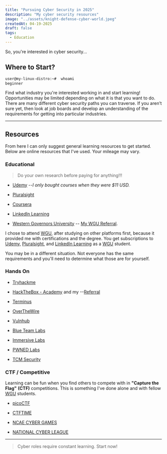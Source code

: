 ---
title: "Pursuing Cyber Security in 2025"
description: "My cyber security resources"
image: "../assets/knight-defense-cyber-world.jpeg"
createdAt: 04-19-2025
draft: false
tags:
  - Education
---

So, you're interested in cyber security...

## Where to Start?

```bash
user@my-linux-distro:~#  whoami
beginner 
```

Find what industry you're interested working in and start learning! 
Opportunities may be limited depending on what it is that you want to do. 
There are many different cyber security paths you can traverse. 
If you aren’t sure yet, then look at job boards and develop an understanding of the requirements for getting into particular industries.

---

## Resources

From here I can only suggest general learning resources to get started. 
Below are online resources that I've used. 
Your mileage may vary.

### Educational

> Do your own research before paying for anything!!!

- [Udemy](https://www.udemy.com/) --*I only bought courses when they were $11 USD.*

- [Pluralsight](https://www.pluralsight.com/)

- [Coursera](https://www.coursera.org/)

- [LinkedIn Learning](https://www.linkedin.com/learning/)

- [Western Governors University](https://www.wgu.edu/) -- [My WGU Referral](https://infl.tv/o67J).

I chose to attend [WGU](https://www.wgu.edu/), after studying on other platforms first, because it provided me with certifications and the degree. 
You get subscriptions to [Udemy](https://www.udemy.com/), [Pluralsight](https://www.pluralsight.com/), 
and [LinkedIn Learning](https://www.linkedin.com/learning/) as a [WGU](https://www.wgu.edu/) student.  

You may be in a different situation.
Not everyone has the same requirements and you'll need to determine what those are for yourself.

### Hands On

- [Tryhackme](https://www.tryhackme.com/)

- [HackTheBox - Academy](https://academy.hackthebox.com/) and my --[Referral](https://referral.hackthebox.com/mz9PNmZ)

- [Terminus](https://web.mit.edu/mprat/Public/web/Terminus/Web/main.html)

- [OverTheWire](https://overthewire.org/wargames/)

- [Vulnhub](https://www.vulnhub.com/)

- [Blue Team Labs](https://blueteamlabs.online/)

- [Immersive Labs](https://www.immersivelabs.com/)

- [PWNED Labs](https://pwnedlabs.io/)

- [TCM Security](https://tcm-sec.com/)

### CTF / Competitive

Learning can be fun when you find others to compete with in **"Capture the Flag"** **(CTF)** competitions. 
This is something I've done alone and with fellow [WGU](https://www.wgu.edu/) students.

- [picoCTF](https://picoctf.org/)

- [CTFTIME](https://ctftime.org/)

- [NCAE CYBER GAMES](https://www.ncaecybergames.org/)

- [NATIONAL CYBER LEAGUE](https://nationalcyberleague.org/)

---

> Cyber roles require constant learning. Start now!